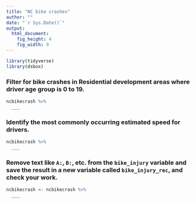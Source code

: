 ```yaml
---
title: "NC bike crashes"
author: ""
date: "`r Sys.Date()`"
output: 
  html_document: 
    fig_height: 4
    fig_width: 9
---
```


```r
library(tidyverse)
library(dsbox)
```

### Filter for bike crashes in Residential development areas where driver age group is 0 to 19.

```r
ncbikecrash %>%
  ___
```

### Identify the most commonly occurring estimated speed for drivers.

```r
ncbikecrash %>%
  ___
```

### Remove text like `A:`, `B:`, etc. from the `bike_injury` variable and save the result in a new variable called `bike_injury_rec`, and check your work.

```r
ncbikecrash <- ncbikecrash %>%
  ___
```